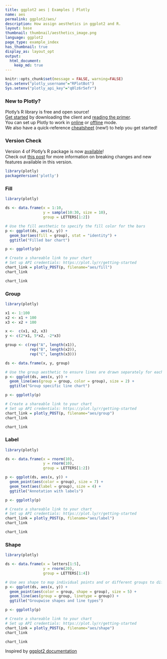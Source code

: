 ```yaml
---
title: ggplot2 aes | Examples | Plotly
name: aes
permalink: ggplot2/aes/
description: How assign aesthetics in ggplot2 and R.
layout: base
thumbnail: thumbnail/aesthetics_image.png
language: ggplot2
page_type: example_index
has_thumbnail: true
display_as: layout_opt
output:
  html_document:
    keep_md: true
---
```


```r
knitr::opts_chunk$set(message = FALSE, warning=FALSE)
Sys.setenv("plotly_username"="RPlotBot")
Sys.setenv("plotly_api_key"="q0lz6r5efr")
```

### New to Plotly?

Plotly's R library is free and open source!<br>
[Get started](https://plot.ly/r/getting-started/) by downloading the client and [reading the primer](https://plot.ly/r/getting-started/).<br>
You can set up Plotly to work in [online](https://plot.ly/r/getting-started/#hosting-graphs-in-your-online-plotly-account) or [offline](https://plot.ly/r/offline/) mode.<br>
We also have a quick-reference [cheatsheet](https://images.plot.ly/plotly-documentation/images/r_cheat_sheet.pdf) (new!) to help you get started!

### Version Check

Version 4 of Plotly's R package is now [available](https://plot.ly/r/getting-started/#installation)!<br>
Check out [this post](http://moderndata.plot.ly/upgrading-to-plotly-4-0-and-above/) for more information on breaking changes and new features available in this version.

```r
library(plotly)
packageVersion('plotly')
```

### Fill

```r
library(plotly)

ds <- data.frame(x = 1:10,
                 y = sample(10:30, size = 10),
                 group = LETTERS[1:2])

# Use the fill aesthetic to specify the fill color for the bars
p <- ggplot(ds, aes(x, y)) +
  geom_bar(aes(fill = group), stat = "identity") +
  ggtitle("Filled bar chart")

p <- ggplotly(p)

# Create a shareable link to your chart
# Set up API credentials: https://plot.ly/r/getting-started
chart_link = plotly_POST(p, filename="aes/fill")
chart_link
```

``` r
chart_link
```

### Group

```r
library(plotly)

x1 <- 1:100
x2 <- x1 + 100
x3 <- x2 + 100

x <-  c(x1, x2, x3)
y <- c(2*x1, 5*x2, -2*x3)

group <- c(rep("A", length(x1)),
           rep("B", length(x2)),
           rep("C", length(x3)))

ds <- data.frame(x, y, group)

# Use the group aesthetic to ensure lines are drawn separately for each group
p <- ggplot(ds, aes(x, y)) +
  geom_line(aes(group = group, color = group), size = 2) +
  ggtitle("Group specific line chart")

p <- ggplotly(p)

# Create a shareable link to your chart
# Set up API credentials: https://plot.ly/r/getting-started
chart_link = plotly_POST(p, filename="aes/group")
chart_link
```

``` r
chart_link
```

### Label

```r
library(plotly)

ds <- data.frame(x = rnorm(10),
                 y = rnorm(10),
                 group = LETTERS[1:2])

p <- ggplot(ds, aes(x, y)) +
  geom_point(aes(color = group), size = 7) +
  geom_text(aes(label = group), size = 4) +
  ggtitle("Annotation with labels")

p <- ggplotly(p)

# Create a shareable link to your chart
# Set up API credentials: https://plot.ly/r/getting-started
chart_link = plotly_POST(p, filename="aes/label")
chart_link
```

``` r
chart_link
```

### Shape

```r
library(plotly)

ds <- data.frame(x = letters[1:5],
                 y = rnorm(20),
                 group = LETTERS[1:4])

# Use aes shape to map individual points and or different groups to different shapes
p <- ggplot(ds, aes(x, y)) +
  geom_point(aes(color = group, shape = group), size = 5) +
  geom_line(aes(group = group, linetype = group)) +
  ggtitle("Groupwise shapes and line types")

p <- ggplotly(p)

# Create a shareable link to your chart
# Set up API credentials: https://plot.ly/r/getting-started
chart_link = plotly_POST(p, filename="aes/shape")
chart_link
```

``` r
chart_link
```

Inspired by <a href="http://docs.ggplot2.org/current/">ggplot2 documentation</a>